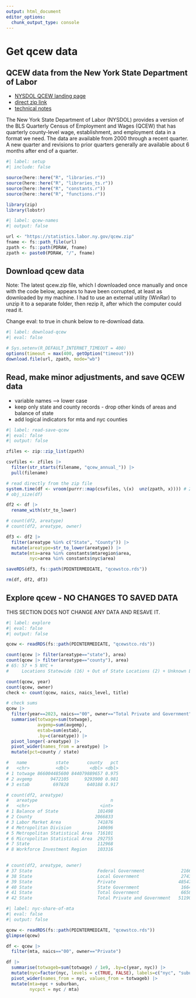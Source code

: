 ```yaml
---
output: html_document
editor_options: 
  chunk_output_type: console
---
```


# Get qcew data

## QCEW data from the New York State Department of Labor

-   [NYSDOL QCEW landing page](https://dol.ny.gov/quarterly-census-employment-and-wages)
-   [direct zip link](https://statistics.labor.ny.gov/qcew.zip)
-   [technical notes](https://dol.ny.gov/qcew-technical-notes)

The New York State Department of Labor (NYSDOL) provides a version of the BLS Quarterly Census of Employment and Wages (QCEW) that has quarterly county-level wage, establishment, and employment data in a format we need. The data are available from 2000 through a recent quarter. A new quarter and revisions to prior quarters generally are available about 6 months after end of a quarter.

```r
#| label: setup
#| include: false

source(here::here("R", "libraries.r"))
source(here::here("R", "libraries_ts.r"))
source(here::here("R", "constants.r"))
source(here::here("R", "functions.r"))

library(zip)
library(lobstr)

```

```r
#| label: qcew-names
#| output: false

url <- "https://statistics.labor.ny.gov/qcew.zip"
fname <- fs::path_file(url)
zpath <- fs::path(PDRAW, fname)
zpath <- paste0(PDRAW, "/", fname)

```

## Download qcew data

Note: The latest qcew.zip file, which I downloaded once manually and once with the code below, appears to have been corrupted, at least as downloaded by my machine. I had to use an external utility (WinRar) to unzip it to a separate folder, then rezip it, after which the computer could read it.

Change eval: to true in chunk below to re-download data.

```r
#| label: download-qcew
#| eval: false

# Sys.setenv(R_DEFAULT_INTERNET_TIMEOUT = 400)  
options(timeout = max(400, getOption("timeout")))
download.file(url, zpath, mode="wb")

```

## Read, make minor adjustments, and save QCEW data

-   variable names --\> lower case
-   keep only state and county records - drop other kinds of areas and balance of state
-   add logical indicators for mta and nyc counties

```r
#| label: read-save-qcew
#| eval: false
#| output: false

zfiles <- zip::zip_list(zpath)

csvfiles <- zfiles |> 
  filter(str_starts(filename, "qcew_annual_")) |> 
  pull(filename)

# read directly from the zip file
system.time(df <- vroom(purrr::map(csvfiles, \(x)  unz(zpath, x)))) # 2.8 secs
# obj_size(df)

df2 <- df |> 
  rename_with(str_to_lower)

# count(df2, areatype)
# count(df2, areatype, owner)

df3 <- df2 |> 
  filter(areatype %in% c("State", "County")) |> 
  mutate(areatype=str_to_lower(areatype)) |> 
  mutate(mta=area %in% constants$mtaregion$area,
         nyc=area %in% constants$nyc$area)

saveRDS(df3, fs::path(PDINTERMEDIATE, "qcewstco.rds"))

rm(df, df2, df3)

```

## Explore qcew - NO CHANGES TO SAVED DATA

THIS SECTION DOES NOT CHANGE ANY DATA AND RESAVE IT.

```r
#| label: explore
#| eval: false
#| output: false

qcew <- readRDS(fs::path(PDINTERMEDIATE, "qcewstco.rds"))

count(qcew |> filter(areatype=="state"), area)
count(qcew |> filter(areatype=="county"), area)
# 65: 57 + 5 NYC +
#     Locations Statewide (16) + Out of State Locations (2) + Unknown Locations (16)

count(qcew, year)
count(qcew, owner)
check <- count(qcew, naics, naics_level, title)

# check sums
qcew |> 
  filter(year==2023, naics=="00", owner=="Total Private and Government") |> 
  summarise(totwage=sum(totwage),
            avgemp=sum(avgemp), 
            estab=sum(estab),
            .by=c(areatype)) |> 
  pivot_longer(-areatype) |> 
  pivot_wider(names_from = areatype) |> 
  mutate(pct=county / state)

#   name           state       county   pct
#   <chr>          <dbl>        <dbl> <dbl>
# 1 totwage 866004485600 844079889657 0.975
# 2 avgemp       9472105      9293900 0.981
# 3 estab         697828       640188 0.917

# count(df2, areatype)
#   areatype                            n
#   <chr>                           <int>
# 1 Balance of State               101498
# 2 County                        2066833
# 3 Labor Market Area              741876
# 4 Metropolitan Division          140696
# 5 Metropolitan Statistical Area  716101
# 6 Micropolitan Statistical Area  292755
# 7 State                          112968
# 8 Workforce Investment Region    103316
  

# count(df2, areatype, owner)
# 37 State                         Federal Government              2166
# 38 State                         Local Government                2743
# 39 State                         Private                        48547
# 40 State                         State Government                1664
# 41 State                         Total Government                6658
# 42 State                         Total Private and Government   51190

```

```r
#| label: nyc-share-of-mta
#| eval: false
#| output: false

qcew <- readRDS(fs::path(PDINTERMEDIATE, "qcewstco.rds"))
glimpse(qcew)

df <- qcew |> 
  filter(mta, naics=="00", owner=="Private")

df |> 
  summarise(totwageb=sum(totwage) / 1e9, .by=c(year, nyc)) |> 
  mutate(nyc=factor(nyc, levels = c(TRUE, FALSE), labels=c("nyc", "suburban"))) |> 
  pivot_wider(names_from = nyc, values_from = totwageb) |> 
  mutate(mta=nyc + suburban,
         nycpct = nyc / mta)


```
